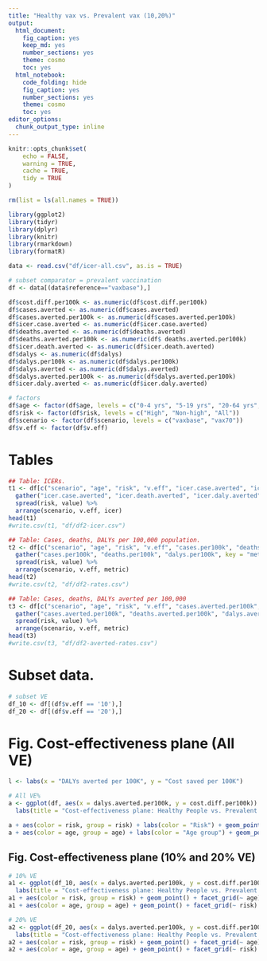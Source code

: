 ```yaml
---
title: "Healthy vax vs. Prevalent vax (10,20%)"
output: 
  html_document: 
    fig_caption: yes
    keep_md: yes
    number_sections: yes
    theme: cosmo
    toc: yes
  html_notebook: 
    code_folding: hide
    fig_caption: yes
    number_sections: yes
    theme: cosmo
    toc: yes
editor_options: 
  chunk_output_type: inline
---
```


```r
knitr::opts_chunk$set(
	echo = FALSE,
	warning = TRUE,
	cache = TRUE,
	tidy = TRUE
)
```

```r
rm(list = ls(all.names = TRUE))

library(ggplot2)
library(tidyr)
library(dplyr)
library(knitr)
library(rmarkdown)
library(formatR)
```

```r
data <- read.csv("df/icer-all.csv", as.is = TRUE)

# subset comparator = prevalent vaccination
df <- data[(data$reference=="vaxbase"),]

df$cost.diff.per100k <- as.numeric(df$cost.diff.per100k)
df$cases.averted <- as.numeric(df$cases.averted)
df$cases.averted.per100k <- as.numeric(df$cases.averted.per100k)
df$icer.case.averted <- as.numeric(df$icer.case.averted)
df$deaths.averted <- as.numeric(df$deaths.averted)
df$deaths.averted.per100k <- as.numeric(df$ deaths.averted.per100k)
df$icer.death.averted <- as.numeric(df$icer.death.averted)
df$dalys <- as.numeric(df$dalys)
df$dalys.per100k <- as.numeric(df$dalys.per100k)
df$dalys.averted <- as.numeric(df$dalys.averted)
df$dalys.averted.per100k <- as.numeric(df$dalys.averted.per100k)
df$icer.daly.averted <- as.numeric(df$icer.daly.averted)
```

```r
# factors
df$age <- factor(df$age, levels = c("0-4 yrs", "5-19 yrs", "20-64 yrs", "65+ yrs", "All"))
df$risk <- factor(df$risk, levels = c("High", "Non-high", "All"))
df$scenario <- factor(df$scenario, levels = c("vaxbase", "vax70"))
df$v.eff <- factor(df$v.eff)
```

# Tables

```r
## Table: ICERs.
t1 <- df[c("scenario", "age", "risk", "v.eff", "icer.case.averted", "icer.death.averted", "icer.daly.averted")] %>%
  gather("icer.case.averted", "icer.death.averted", "icer.daly.averted", key = "icer", value = "value") %>%
  spread(risk, value) %>%
  arrange(scenario, v.eff, icer)
head(t1)
#write.csv(t1, "df/df2-icer.csv")

## Table: Cases, deaths, DALYs per 100,000 population.
t2 <- df[c("scenario", "age", "risk", "v.eff", "cases.per100k", "deaths.per100k", "dalys.per100k")] %>%
  gather("cases.per100k", "deaths.per100k", "dalys.per100k", key = "metric", value = "value") %>%
  spread(risk, value) %>%
  arrange(scenario, v.eff, metric)
head(t2)
#write.csv(t2, "df/df2-rates.csv")

## Table: Cases, deaths, DALYs averted per 100,000
t3 <- df[c("scenario", "age", "risk", "v.eff", "cases.averted.per100k", "deaths.averted.per100k", "dalys.averted.per100k")] %>%
  gather("cases.averted.per100k", "deaths.averted.per100k", "dalys.averted.per100k", key = "metric", value = "value") %>%
  spread(risk, value) %>%
  arrange(scenario, v.eff, metric)
head(t3)
#write.csv(t3, "df/df2-averted-rates.csv")
```

# Subset data.

```r
# subset VE
df_10 <- df[(df$v.eff == '10'),]
df_20 <- df[(df$v.eff == '20'),]
```

# Fig. Cost-effectiveness plane (All VE)

```r
l <- labs(x = "DALYs averted per 100K", y = "Cost saved per 100K")

# All VE%
a <- ggplot(df, aes(x = dalys.averted.per100k, y = cost.diff.per100k)) + l +
  labs(title = "Cost-effectiveness plane: Healthy People vs. Prevalent Vaccination")

a + aes(color = risk, group = risk) + labs(color = "Risk") + geom_point() + facet_grid(v.eff ~ age)
a + aes(color = age, group = age) + labs(color = "Age group") + geom_point() + facet_grid(v.eff ~ risk)
```

## Fig. Cost-effectiveness plane (10% and 20% VE)

```r
# 10% VE
a1 <- ggplot(df_10, aes(x = dalys.averted.per100k, y = cost.diff.per100k)) + l +
  labs(title = "Cost-effectiveness plane: Healthy People vs. Prevalent (10% VE)")
a1 + aes(color = risk, group = risk) + geom_point() + facet_grid(~ age)
a1 + aes(color = age, group = age) + geom_point() + facet_grid(~ risk)

# 20% VE
a2 <- ggplot(df_20, aes(x = dalys.averted.per100k, y = cost.diff.per100k)) + l +
  labs(title = "Cost-effectiveness plane: Healthy People vs. Prevalent (20% VE)")
a2 + aes(color = risk, group = risk) + geom_point() + facet_grid(~ age)
a2 + aes(color = age, group = age) + geom_point() + facet_grid(~ risk)
```


